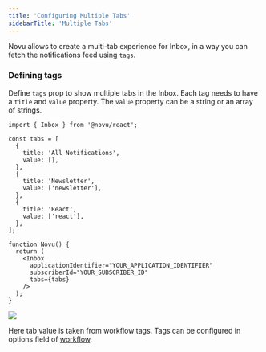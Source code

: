 ```yaml
---
title: 'Configuring Multiple Tabs'
sidebarTitle: 'Multiple Tabs'
---
```


Novu allows to create a multi-tab experience for Inbox, in a way you can fetch the notifications feed using `tags`.

### Defining tags

Define `tags` prop to show multiple tabs in the Inbox.
Each tag needs to have a `title` and `value` property. The `value` property can be a string or an array of strings.

```tsx
import { Inbox } from '@novu/react';

const tabs = [
  {
    title: 'All Notifications',
    value: [],
  },
  {
    title: 'Newsletter',
    value: ['newsletter'],
  },
  {
    title: 'React',
    value: ['react'],
  },
];

function Novu() {
  return (
    <Inbox
      applicationIdentifier="YOUR_APPLICATION_IDENTIFIER"
      subscriberId="YOUR_SUBSCRIBER_ID"
      tabs={tabs}
    />
  );
}
```

<Frame caption="Multiple Tabs in Inbox">
  <img src="/images/notification-center/client/react/multiple-tabs/multiple-tabs.png" />
</Frame>

<Info>Here tab value is taken from workflow tags. Tags can be configured in options field of [workflow](/sdks/framework/typescript/workflow).</Info>
